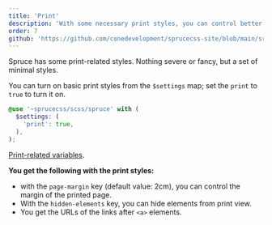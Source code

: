 ```yaml
---
title: 'Print'
description: 'With some necessary print styles, you can control better your print view with Spruce CSS framework.'
order: 7
github: 'https://github.com/conedevelopment/sprucecss-site/blob/main/src/docs/getting-started/print.mdx'
---
```


<p className="lead">Spruce has some print-related styles. Nothing severe or fancy, but a set of minimal styles.</p>

You can turn on basic print styles from the `$settings` map; set the `print` to `true` to turn it on.

```scss
@use '~sprucecss/scss/spruce' with (
  $settings: (
    'print': true,
  ),
);
```

[Print-related variables](/docs/sass/variables#print).

**You get the following with the print styles:**

- with the `page-margin` key (default value: 2cm), you can control the margin of the printed page.
- With the `hidden-elements` key, you can hide elements from print view.
- You get the URLs of the links after `<a>` elements.
